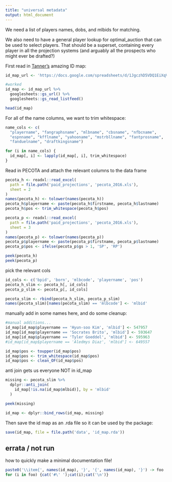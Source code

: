 ```yaml
---
title: "universal metadata"
output: html_document
---
```


We need a list of players names, dobs, and mlbids for matching.

We also need to have a general player lookup for optimal_auction that can be used to select players.  That should be a superset, containing every player in all the projection systems (and arguably all the prospects who might ever be drafted?)

First read in [Tanner's](http://www.smartfantasybaseball.com/tools/) amazing ID map:

```r

id_map_url <- 'https://docs.google.com/spreadsheets/d/1JgczhD5VDQ1EiXqVG-blttZcVwbZd5_Ne_mefUGwJnk'

#worked
id_map <- id_map_url %>%
  googlesheets::gs_url() %>%
  googlesheets::gs_read_listfeed()

head(id_map)

```

For all of the name columns, we want to trim whitespace:
```r

name_cols <- c(
  "playername", "fangraphsname", "mlbname", "cbsname", "nfbcname", 
  "espnname", "kfflname", "yahooname", "mstrbllname", "fantprosname",
  "fanduelname", "draftkingsname")

for (i in name_cols) {
  id_map[, i] <- lapply(id_map[, i], trim_whitespace)
}

```

Read in PECOTA and attach the relevant columns to the data frame
```r

pecota_h <- readxl::read_excel(
  path = file.path('paid_projections', 'pecota_2016.xls'),
  sheet = 2
) 
names(pecota_h) <- tolower(names(pecota_h))
pecota_h$playername <- paste(pecota_h$firstname, pecota_h$lastname)
pecota_h$pos <- trim_whitespace(pecota_h$pos)

pecota_p <- readxl::read_excel(
  path = file.path('paid_projections', 'pecota_2016.xls'),
  sheet = 3
)
names(pecota_p) <- tolower(names(pecota_p))
pecota_p$playername <- paste(pecota_p$firstname, pecota_p$lastname)
pecota_p$pos <- ifelse(pecota_p$gs > 1, 'SP', 'RP')

peek(pecota_h)
peek(pecota_p)
```

pick the relevant cols
```r

id_cols <- c('bpid', 'born', 'mlbcode', 'playername', 'pos')
pecota_h_slim <- pecota_h[, id_cols]
pecota_p_slim <- pecota_p[, id_cols]

pecota_slim <- rbind(pecota_h_slim, pecota_p_slim)
names(pecota_slim)[names(pecota_slim) == 'mlbcode'] <- 'mlbid'

```

manually add in some names here, and do some cleanup:

```r

#manual additions...
id_map[id_map$playername == 'Hyun-soo Kim', 'mlbid'] <- 547957
id_map[id_map$playername == 'Socrates Brito', 'mlbid'] <- 593647
id_map[id_map$playername == 'Tyler Goeddel', 'mlbid'] <- 595963
#id_map[id_map$playername == 'Aledmys Diaz', 'mlbid'] <- 649557

id_map$pos <- toupper(id_map$pos)
id_map$pos <- trim_whitespace(id_map$pos)
id_map$pos <- clean_OF(id_map$pos)  
```


anti join gets us everyone NOT in id_map
```r

missing <- pecota_slim %>%
  dplyr::anti_join(
    id_map[!is.na(id_map$mlbid)], by = 'mlbid'
  )

peek(missing)

id_map <- dplyr::bind_rows(id_map, missing)
```



Then save the id map as an .rda file so it can be used by the package:

```r

save(id_map, file = file.path('data', 'id_map.rda'))

```


## errata / not run

how to quickly make a minimal documentation file!
```r

paste0('\\item{', names(id_map), '}', '{', names(id_map), '}') -> foo
for (i in foo) {cat('#\' ');cat(i);cat('\n')}

```
